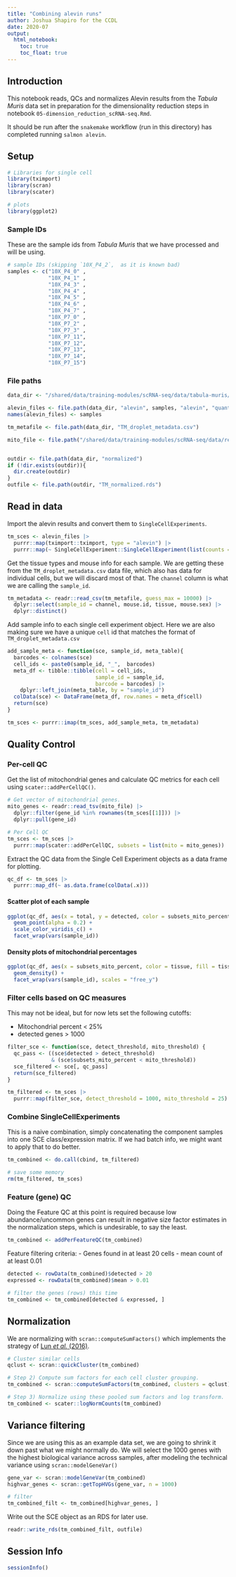 ```yaml
---
title: "Combining alevin runs"
author: Joshua Shapiro for the CCDL
date: 2020-07
output:
  html_notebook:
    toc: true
    toc_float: true
---
```


## Introduction

This notebook reads, QCs and normalizes Alevin results from the *Tabula Muris* data set in preparation for the dimensionality reduction steps in notebook `05-dimension_reduction_scRNA-seq.Rmd`.

It should be run after the `snakemake` workflow (run in this directory) has completed running `salmon alevin`.

## Setup
```r
# Libraries for single cell
library(tximport)
library(scran)
library(scater)

# plots
library(ggplot2)
```


### Sample IDs

These are the sample ids from *Tabula Muris* that we have processed and will be using.

```r
# sample IDs (skipping `10X_P4_2`,  as it is known bad)
samples <- c("10X_P4_0" ,
             "10X_P4_1" ,
             "10X_P4_3" ,
             "10X_P4_4" ,
             "10X_P4_5" ,
             "10X_P4_6" ,
             "10X_P4_7" ,
             "10X_P7_0" ,
             "10X_P7_2" ,
             "10X_P7_3" ,
             "10X_P7_11",
             "10X_P7_12",
             "10X_P7_13",
             "10X_P7_14",
             "10X_P7_15")
```


### File paths

```r
data_dir <- "/shared/data/training-modules/scRNA-seq/data/tabula-muris/"

alevin_files <- file.path(data_dir, "alevin", samples, "alevin", "quants_mat.gz")
names(alevin_files) <- samples

tm_metafile <- file.path(data_dir, "TM_droplet_metadata.csv")

mito_file <- file.path("/shared/data/training-modules/scRNA-seq/data/reference/mm_mitochondrial_genes.tsv")


outdir <- file.path(data_dir, "normalized")
if (!dir.exists(outdir)){
  dir.create(outdir)
}
outfile <- file.path(outdir, "TM_normalized.rds")

```

## Read in data

Import the alevin results and convert them to `SingleCellExperiments`.
```r
tm_sces <- alevin_files |>
  purrr::map(tximport::tximport, type = "alevin") |>
  purrr::map(~ SingleCellExperiment::SingleCellExperiment(list(counts = .x$counts)))
```

Get the tissue types and mouse info for each sample.
We are getting these from the `TM_droplet_metadata.csv` data file, which also has data for individual cells, but we will discard most of that.
The `channel` column is what we are calling the `sample_id`.

```r
tm_metadata <- readr::read_csv(tm_metafile, guess_max = 10000) |>
  dplyr::select(sample_id = channel, mouse.id, tissue, mouse.sex) |>
  dplyr::distinct()
```

Add sample info to each single cell experiment object.
Here we are also making sure we have a unique `cell` id that matches the format of `TM_droplet_metadata.csv`

```r
add_sample_meta <- function(sce, sample_id, meta_table){
  barcodes <- colnames(sce)
  cell_ids <- paste0(sample_id, "_",  barcodes)
  meta_df <- tibble::tibble(cell = cell_ids,
                            sample_id = sample_id,
                            barcode = barcodes) |>
    dplyr::left_join(meta_table, by = "sample_id")
  colData(sce) <- DataFrame(meta_df, row.names = meta_df$cell)
  return(sce)
}

tm_sces <- purrr::imap(tm_sces, add_sample_meta, tm_metadata)
```


## Quality Control

### Per-cell QC

Get the list of mitochondrial genes and calculate QC metrics for each cell using `scater::addPerCellQC()`.

```r
# Get vector of mitochondrial genes.
mito_genes <- readr::read_tsv(mito_file) |>
  dplyr::filter(gene_id %in% rownames(tm_sces[[1]])) |>
  dplyr::pull(gene_id)

# Per Cell QC
tm_sces <- tm_sces |>
  purrr::map(scater::addPerCellQC, subsets = list(mito = mito_genes))
```

Extract the QC data from the Single Cell Experiment objects as a data frame for plotting.

```r
qc_df <- tm_sces |>
  purrr::map_df(~ as.data.frame(colData(.x)))
```

#### Scatter plot of each sample
```r
ggplot(qc_df, aes(x = total, y = detected, color = subsets_mito_percent)) +
  geom_point(alpha = 0.2) +
  scale_color_viridis_c() +
  facet_wrap(vars(sample_id))
```

#### Density plots of mitochondrial percentages
```r
ggplot(qc_df, aes(x = subsets_mito_percent, color = tissue, fill = tissue)) +
  geom_density() +
  facet_wrap(vars(sample_id), scales = "free_y")
```

### Filter cells based on QC measures

This may not be ideal, but for now lets set the following cutoffs:

- Mitochondrial percent < 25%
- detected genes > 1000


```r
filter_sce <- function(sce, detect_threshold, mito_threshold) {
  qc_pass <- ((sce$detected > detect_threshold)
              & (sce$subsets_mito_percent < mito_threshold))
  sce_filtered <- sce[, qc_pass]
  return(sce_filtered)
}

tm_filtered <- tm_sces |>
  purrr::map(filter_sce, detect_threshold = 1000, mito_threshold = 25)
```


### Combine SingleCellExperiments

This is a naive combination, simply concatenating the component samples into one SCE class/expression matrix.
If we had batch info, we might want to apply that to do better.

```r
tm_combined <- do.call(cbind, tm_filtered)

# save some memory
rm(tm_filtered, tm_sces)
```

### Feature (gene) QC

Doing the Feature QC at this point is required because low abundance/uncommon genes can result in negative size factor estimates in the normalization steps, which is undesirable, to say the least.


```r
tm_combined <- addPerFeatureQC(tm_combined)
```

Feature filtering criteria:
- Genes found in at least 20 cells
- mean count of at least 0.01

```r
detected <- rowData(tm_combined)$detected > 20
expressed <- rowData(tm_combined)$mean > 0.01

# filter the genes (rows) this time
tm_combined <- tm_combined[detected & expressed, ]
```


## Normalization

We are normalizing with `scran::computeSumFactors()` which implements the strategy of [Lun
*et al.* (2016)](https://genomebiology.biomedcentral.com/articles/10.1186/s13059-016-0947-7).

```r
# Cluster similar cells
qclust <- scran::quickCluster(tm_combined)

# Step 2) Compute sum factors for each cell cluster grouping.
tm_combined <- scran::computeSumFactors(tm_combined, clusters = qclust)

# Step 3) Normalize using these pooled sum factors and log transform.
tm_combined <- scater::logNormCounts(tm_combined)
```


## Variance filtering

Since we are using this as an example data set, we are going to shrink it down past what we might normally do.
We will select the 1000 genes with the highest biological variance across samples, after modeling the technical variance using `scran::modelGeneVar()`

```r
gene_var <- scran::modelGeneVar(tm_combined)
highvar_genes <- scran::getTopHVGs(gene_var, n = 1000)

# filter
tm_combined_filt <- tm_combined[highvar_genes, ]
```



Write out the SCE object as an RDS for later use.

```r
readr::write_rds(tm_combined_filt, outfile)
```


## Session Info
```r
sessionInfo()
```



